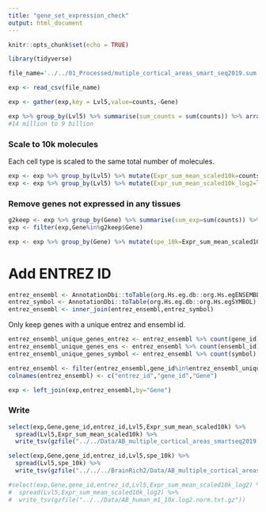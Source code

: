 ```yaml
---
title: "gene_set_expression_check"
output: html_document
---
```


```r
knitr::opts_chunk$set(echo = TRUE)
```

```r
library(tidyverse)
```

```r
file_name='../../01_Processed/mutiple_cortical_areas_smart_seq2019.sum.txt'
```

```r
exp <- read_csv(file_name)
```

```r
exp <- gather(exp,key = Lvl5,value=counts,-Gene)
```

```r
exp %>% group_by(Lvl5) %>% summarise(sum_counts = sum(counts)) %>% arrange(sum_counts)
#14 million to 9 billion
```

### Scale to 10k molecules

Each cell type is scaled to the same total number of molecules. 

```R
exp <- exp %>% group_by(Lvl5) %>% mutate(Expr_sum_mean_scaled10k=counts*10000/sum(counts))
exp <- exp %>% group_by(Lvl5) %>% mutate(Expr_sum_mean_scaled10k_log2=log2(Expr_sum_mean_scaled10k+1))
```

### Remove genes not expressed in any tissues

```r
g2keep <- exp %>% group_by(Gene) %>% summarise(sum_exp=sum(counts)) %>% filter(sum_exp>0)
exp <- filter(exp,Gene%in%g2keep$Gene)
```

```r
exp <- exp %>% group_by(Gene) %>% mutate(spe_10k=Expr_sum_mean_scaled10k/sum(Expr_sum_mean_scaled10k))
```

# Add ENTREZ ID

```R
entrez_ensembl <- AnnotationDbi::toTable(org.Hs.eg.db::org.Hs.egENSEMBL)
entrez_symbol <- AnnotationDbi::toTable(org.Hs.eg.db::org.Hs.egSYMBOL)
entrez_ensembl <- inner_join(entrez_ensembl,entrez_symbol)
```

Only keep genes with a unique entrez and ensembl id.

```r
entrez_ensembl_unique_genes_entrez <- entrez_ensembl %>% count(gene_id) %>% filter(n==1)
entrez_ensembl_unique_genes_ens <- entrez_ensembl %>% count(ensembl_id) %>% filter(n==1)
entrez_ensembl_unique_genes_symbol <- entrez_ensembl %>% count(symbol) %>% filter(n==1)

entrez_ensembl <- filter(entrez_ensembl,gene_id%in%entrez_ensembl_unique_genes_entrez$gene_id & ensembl_id %in% entrez_ensembl_unique_genes_ens$ensembl_id & symbol %in% entrez_ensembl_unique_genes_symbol$symbol)
colnames(entrez_ensembl) <- c("entrez_id","gene_id","Gene")
```

```r
exp <- left_join(exp,entrez_ensembl,by="Gene")
```

### Write

```r
select(exp,Gene,gene_id,entrez_id,Lvl5,Expr_sum_mean_scaled10k) %>% 
  spread(Lvl5,Expr_sum_mean_scaled10k) %>% 
  write_tsv(gzfile("../../Data/AB_multiple_cortical_areas_smartseq2019.norm.txt.gz"))
```

```r
select(exp,Gene,gene_id,entrez_id,Lvl5,spe_10k) %>% 
  spread(Lvl5,spe_10k) %>% 
  write_tsv(gzfile("../../../BrainRich2/Data/AB_multiple_cortical_areas_smartseq2019.norm.txt.gz"))
```

```r
#select(exp,Gene,gene_id,entrez_id,Lvl5,Expr_sum_mean_scaled10k_log2) %>% 
#  spread(Lvl5,Expr_sum_mean_scaled10k_log2) %>% 
#  write_tsv(gzfile("../../Data/AB_human_m1_10x.log2.norm.txt.gz"))
```
